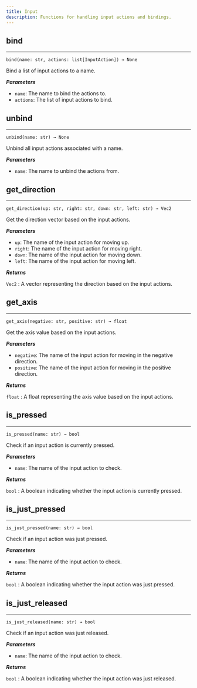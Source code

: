 ```yaml
---
title: Input
description: Functions for handling input actions and bindings.
---
```


## bind
---

`bind(name: str, actions: list[InputAction]) → None`

Bind a list of input actions to a name.

_**Parameters**_

- `name`: The name to bind the actions to.
- `actions`: The list of input actions to bind.

## unbind
---

`unbind(name: str) → None`

Unbind all input actions associated with a name.

_**Parameters**_

- `name`: The name to unbind the actions from.

## get_direction
---

`get_direction(up: str, right: str, down: str, left: str) → Vec2`

Get the direction vector based on the input actions.

_**Parameters**_

- `up`: The name of the input action for moving up.
- `right`: The name of the input action for moving right.
- `down`: The name of the input action for moving down.
- `left`: The name of the input action for moving left.

_**Returns**_

`Vec2` : A vector representing the direction based on the input actions.

## get_axis
---

`get_axis(negative: str, positive: str) → float`

Get the axis value based on the input actions.

_**Parameters**_

- `negative`: The name of the input action for moving in the negative direction.
- `positive`: The name of the input action for moving in the positive direction.

_**Returns**_

`float` : A float representing the axis value based on the input actions.

## is_pressed
---

`is_pressed(name: str) → bool`

Check if an input action is currently pressed.

_**Parameters**_

- `name`: The name of the input action to check.

_**Returns**_

`bool` : A boolean indicating whether the input action is currently pressed.

## is_just_pressed
---

`is_just_pressed(name: str) → bool`

Check if an input action was just pressed.

_**Parameters**_

- `name`: The name of the input action to check.

_**Returns**_

`bool` : A boolean indicating whether the input action was just pressed.

## is_just_released
---

`is_just_released(name: str) → bool`

Check if an input action was just released.

_**Parameters**_

- `name`: The name of the input action to check.

_**Returns**_

`bool` : A boolean indicating whether the input action was just released.
